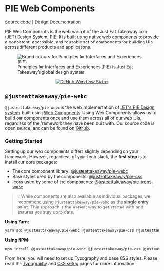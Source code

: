 
<Meta title="Introduction/Getting started" />

# PIE Web Components
[Source code](https://github.com/justeattakeaway/pie) | [Design Documentation](https://pie.design/)

PIE Web Components is the web variant of the Just Eat Takeaway.com (JET) Design System, PIE. It is built using native web components to provide a consistent, accessible, and reusable set of components for building UIs across different products and applications.

<figure>
    <img src="./static/images/brand-colours.svg" alt="Brand colours for Principles for Interfaces and Experiences (PIE)"/>
    <figcaption>
        Principles for Interfaces and Experiences (PIE) is Just Eat Takeaway’s global design system.
    </figcaption>
</figure>

<p align="center">
    <a href="https://www.npmjs.com/@justeattakeaway/pie-webc">
        <img alt="GitHub Workflow Status" src="https://img.shields.io/npm/v/@justeattakeaway/pie-webc.svg" />
    </a>
</p>

## `@justeattakeaway/pie-webc`

`@justeattakeaway/pie-webc` is the web implementation of [JET's PIE Design system](https://pie.design/), built using [Web Components](https://developer.mozilla.org/en-US/docs/Web/API/Web_components). Using Web Components allows us to build our components once and use them across all of our web UIs, regardless of the framework they have been built with. Our source code is open source, and can be found on [Github](https://github.com/justeattakeaway/pie).

### Getting Started

Setting up our web components differs slightly depending on your framework. However, regardless of your tech stack, the **first step** is to install our core packages:

- The core component library: [@justeattakeaway/pie-webc](https://www.npmjs.com/package/@justeattakeaway/pie-webc)
- Base styles used by the components: [@justeattakeaway/pie-css](https://www.npmjs.com/package/@justeattakeaway/pie-css)
- Icons used by some of the components: [@justeattakeaway/pie-icons-webc](https://www.npmjs.com/package/@justeattakeaway/pie-icons-webc)

> 💡 While components are also available as individual packages, we recommend using `@justeattakeaway/pie-webc` as the **single entry point**. This approach is the easiest way to get started with and ensures you stay up to date.

**Using Yarn:**

```bash
yarn add @justeattakeaway/pie-webc @justeattakeaway/pie-css @justeattakeaway/pie-icons-webc
```

**Using NPM:**

```bash
npm install @justeattakeaway/pie-webc @justeattakeaway/pie-css @justeattakeaway/pie-icons-webc
```

From here, you will need to set up Typography and base CSS styles. Please read the [Typography](?path=/docs/introduction-typography--docs) and [CSS setup](?path=/docs/introduction-css-setup--docs) pages for more information.
